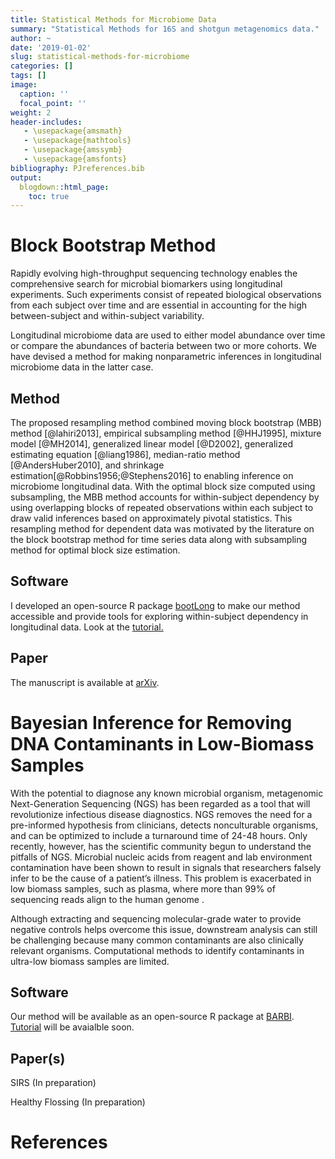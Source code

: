 ```yaml
---
title: Statistical Methods for Microbiome Data
summary: "Statistical Methods for 16S and shotgun metagenomics data."
author: ~
date: '2019-01-02'
slug: statistical-methods-for-microbiome
categories: []
tags: []
image:
  caption: ''
  focal_point: ''
weight: 2
header-includes:
   - \usepackage{amsmath}
   - \usepackage{mathtools}
   - \usepackage{amssymb}
   - \usepackage{amsfonts}
bibliography: PJreferences.bib
output:
  blogdown::html_page:
    toc: true
---
```


# Block Bootstrap Method

Rapidly evolving high-throughput sequencing technology enables the comprehensive search for microbial biomarkers using longitudinal experiments. Such experiments consist of repeated biological observations from each subject over time and are essential in accounting for the high between-subject and within-subject variability. 

Longitudinal microbiome data are used to either model abundance over time or compare the abundances of bacteria between two or more cohorts. We have devised a method for making nonparametric inferences in longitudinal microbiome data in the latter case.

##  Method

The proposed resampling method combined moving block bootstrap (MBB) method [@lahiri2013], empirical subsampling method [@HHJ1995], mixture model [@MH2014], generalized linear model [@D2002], generalized estimating equation [@liang1986], median-ratio method [@AndersHuber2010], and shrinkage estimation[@Robbins1956;@Stephens2016] to enabling inference on microbiome longitudinal data. With the optimal block size computed using subsampling, the MBB method accounts for within-subject dependency by using overlapping blocks of repeated observations within each subject to draw valid inferences based on approximately pivotal statistics. This resampling method for dependent data was motivated by the literature on the block bootstrap method for time series data along with subsampling method for optimal block size estimation. 

## Software

I developed an open-source R package [bootLong](https://github.com/PratheepaJ/bootLong) to make our method accessible and provide tools for exploring within-subject dependency in longitudinal data. Look at the [tutorial.](https://pratheepaj.github.io/tutorial/bootlong/)

##  Paper

The manuscript is available at [arXiv](https://arxiv.org/abs/1809.01832).

#  Bayesian Inference for Removing DNA Contaminants in Low-Biomass Samples

With the potential to diagnose any known microbial organism, metagenomic Next-Generation Sequencing (NGS) has been regarded as a tool that will revolutionize infectious disease diagnostics. NGS removes the need for a pre-informed hypothesis from clinicians, detects nonculturable organisms, and can be optimized to include a turnaround time of 24-48 hours. Only recently, however, has the scientific community begun to understand the pitfalls of NGS. Microbial nucleic acids from reagent and lab environment contamination have been shown to result in signals that researchers falsely infer to be the cause of a patient’s illness. This problem is exacerbated in low biomass samples, such as plasma, where more than 99\% of sequencing reads align to the human genome \citep{grumaz2016}.

Although extracting and sequencing molecular-grade water to provide negative controls helps overcome this issue, downstream analysis can still be challenging because many common contaminants are also clinically relevant organisms. Computational methods to identify contaminants in ultra-low biomass samples are limited. 

## Software

Our method will be available as an open-source R package at [BARBI](https://github.com/PratheepaJ/BARBI). [Tutorial](https://pratheepaj.github.io/tutorial/barbi/) will be avaialble soon.

## Paper(s)

SIRS (In preparation)

Healthy Flossing (In preparation)

# References